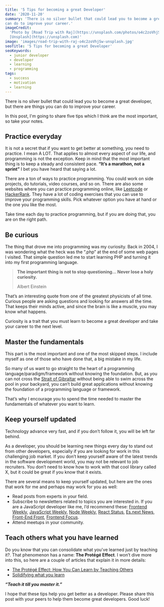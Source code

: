 ```yaml
---
title: '5 Tips for becoming a great Developer'
date: '2020-11-20'
summary: 'There is no silver bullet that could lead you to become a great developer, but there are things you
can do to improve your career.'
imageCredit:
  'Photo by [Road Trip with Raj](https://unsplash.com/photos/o4c2zoVhjSw) on
  [Unsplash](https://unsplash.com)'
image: 'images/road-trip-with-raj-o4c2zoVhjSw-unsplash.jpg'
seoTitle: '5 Tips for becoming a great Developer'
seoKeywords:
  - junior developer
  - developer
  - learning
  - programming
tags:
  - success
  - motivation
  - learning
---
```


There is no silver bullet that could lead you to become a great developer, but there are things you
can do to improve your career.

In this post, I'm going to share five tips which I think are the most important, so take your notes.

## Practice everyday

It is not a secret that if you want to get better at something, you need to practice. I mean A LOT.
That applies to almost every aspect of our life, and programming is not the exception. Keep in mind
that the most important thing is to keep a steady and consistent pace. **“It’s a marathon, not a
sprint”** I bet you have heard that saying a lot.

There are a ton of ways to practice programming. You could work on side projects, do tutorials,
video courses, and so on. There are also some websites where you can practice programming online,
like [Leetcode](https://leetcode.com/) or [HackerRank](https://www.hackerrank.com/). They have a lot
of coding exercises that you can use to improve your programming skills. Pick whatever option you
have at hand or the one you like the most.

Take time each day to practice programming, but if you are doing that, you are on the right path.

## Be curious

The thing that drove me into programming was my curiosity. Back in 2004, I was wondering what the
heck was the “.php” at the end of some web pages I visited. That simple question led me to start
learning PHP and turning it into my first programming language.

> **The important thing is not to stop questioning… Never lose a holy curiosity.**
>
> Albert Einstein

That’s an interesting quote from one of the greatest physicists of all time. Curious people are
asking questions and looking for answers all the time. That keeps their minds active, and since the
brain is like a muscle, you may know what happens.

Curiosity is a trait that you must learn to become a great developer and take your career to the
next level.

## Master the fundamentals

This part is the most important and one of the most skipped steps. I include myself as one of those
who have done that, a big mistake in my life.

So many of us want to go straight to the heart of a programming language/paradigm/framework without
knowing the foundation. But, as you can not cross the
[Strait of Gibraltar](https://en.wikipedia.org/wiki/Strait_of_Gibraltar) without being able to swim
across the pool in your backyard, you can’t build great applications without knowing the foundation
of a programming language or framework.

That’s why I encourage you to spend the time needed to master the fundamentals of whatever you want
to learn.

## Keep yourself updated

Technology advance very fast, and if you don’t follow it, you will be left far behind.

As a developer, you should be learning new things every day to stand out from other developers,
especially if you are looking for work in this challenging job market. If you don’t keep yourself
aware of the latest trends in the software development world, you may not be relevant to job
recruiters. You don’t need to know how to work with that cool library called X, but it could be
great if you know that it exists.

There are several means to keep yourself updated, but here are the ones that work for me and perhaps
may work for you as well:

- Read posts from experts in your field.
- Subscribe to newsletters related to topics you are interested in. If you are a JavaScript
  developer like me, I’d recommend these: [Frontend Weekly](https://frontendweekly.co/),
  [JavaScript Weekly](https://javascriptweekly.com/), [Node Weekly](https://nodeweekly.com/),
  [React Status](https://react.statuscode.com/), [Es.next News](http://esnextnews.com/),
  [Front-End Front](https://frontendfront.com/), [Frontend Focus](https://frontendfoc.us/).
- Attend meetups in your community.

## Teach others what you have learned

Do you know that you can consolidate what you've learned just by teaching it?. That phenomenon has a
name: **The Protégé Effect**. I won’t dive more into this, so here are a couple of articles that
explain it in more details:

- [The Protégé Effect: How You Can Learn by Teaching Others](https://effectiviology.com/protege-effect-learn-by-teaching/)
- [Solidifying what you learn](https://kentcdodds.com/blog/solidifying-what-you-learn/)

**_“Teach it till you master it.”_**

I hope that these tips help you get better as a developer. Please share this post with your peers to
help them become great developers. Good luck!
